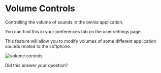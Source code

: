 # Volume Controls

Controlling the volume of sounds in the omnia application.

You can find this in your preferences tab on the user settings page.

This feature will allow you to modify volumes of some different application sounds related to the softphone.

<div className="flex justify-center">
    <img src="/images/volume-controls/volume-controls.png" alt="volume controls" />
</div>

Did this answer your question?
